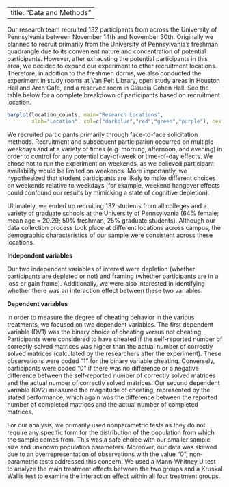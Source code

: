 
---
title: "Data and Methods"
---

Our research team recruited 132 participants from across the University of Pennsylvania between November 14th and November 30th. Originally we planned to recruit primarily from the University of Pennsylvania’s freshman quadrangle due to its convenient nature and concentration of potential participants. However, after exhausting the potential participants in this area, we decided to expand our experiment to other recruitment locations. Therefore, in addition to the freshmen dorms, we also conducted the experiment in study rooms at Van Pelt Library, open study areas in Houston Hall and Arch Cafe, and a reserved room in Claudia Cohen Hall. See the table below for a complete breakdown of participants based on recruitment location.

```r
barplot(location_counts, main="Research Locations",
        xlab="Location", col=c("darkblue","red","green","purple"), cex.names = 0.8)
```

We recruited participants primarily through face-to-face solicitation methods. Recruitment and subsequent participation occurred on multiple weekdays and at a variety of times (e.g. morning, afternoon, and evening) in order to control for any potential day-of-week or time-of-day effects. We chose not to run the experiment on weekends, as we believed participant availability would be limited on weekends. More importantly, we hypothesized that student participants are likely to make different choices on weekends relative to weekdays (for example, weekend hangover effects could confound our results by mimicking a state of cognitive depletion).

Ultimately, we ended up recruiting 132 students from all colleges and a variety of graduate schools at the University of Pennsylvania (64% female; mean age = 20.29; 50% freshman, 25% graduate students). Although our data collection process took place at different locations across campus, the demographic characteristics of our sample were consistent across these locations. 

**Independent variables**

Our two independent variables of interest were depletion (whether participants are depleted or not) and framing (whether participants are in a loss or gain frame). Additionally, we were also interested in identifying whether there was an interaction effect between these two variables.

**Dependent variables**

In order to measure the degree of cheating behavior in the various treatments, we focused on two dependent variables. The first dependent variable (DV1) was the binary choice of cheating versus not cheating. Participants were considered to have cheated if the self-reported number of correctly solved matrices was higher than the actual number of correctly solved matrices (calculated by the researchers after the experiment). These observations were coded “1” for the binary variable cheating. Conversely, participants were coded “0” if there was no difference or a negative difference between the self-reported number of correctly solved matrices and the actual number of correctly solved matrices. Our second dependent variable (DV2) measured the magnitude of cheating, represented by the stated performance, which again was the difference between the reported number of completed matrices and the actual number of completed matrices. 
 
For our analysis, we primarily used nonparametric tests as they do not require any specific form for the distribution of the population from which the sample comes from. This was a safe choice with our smaller sample size and unknown population parameters. Moreover, our data was skewed due to an overrepresentation of observations with the value “0”; non-parametric tests addressed this concern. We used a Mann-Whitney U test to analyze the main treatment effects between the two groups and a Kruskal Wallis test to examine the interaction effect within all four treatment groups. 

